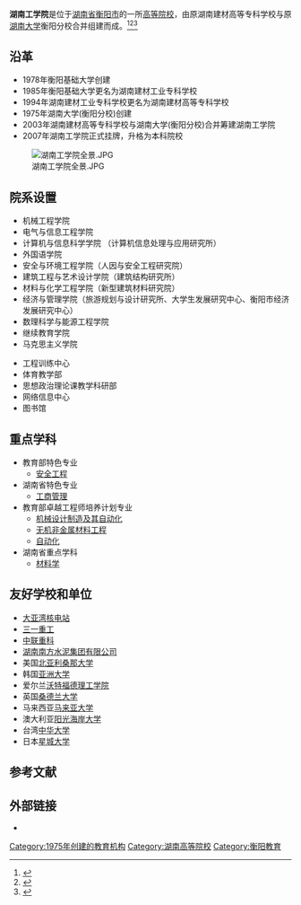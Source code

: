 {{Otheruses|other=1958年至1959年存在的同名学校|湖南大学}}
{{not|湖南工业大学|湖南理工学院}}
{{coord|26.89865|N|112.571726|E|format=dms|region:CN_type:edu|display=title}}
{{高校
|名称            = 湖南工学院
|外文名          =  {{lang|en|Hunan Institute of Technology}}
|图像            = 
|图像说明        = 
|校训            = 勤学、务实、圆融、卓越
|建校            = 1975年
|闭校            = 
|校庆日          = 
|类型            = [[公立大学|公立大学]] 
|隶属            = 湖南省
|书记            = [[宋克慧|宋克慧]]
|院长            = [[曹执令|曹执令]]
|教师            = 1,191（2019年12月）<ref name="19tiger">{{cite news |author1= |url=http://www.hnit.edu.cn/hggk/xxjj.htm |title=学校简介 |work=湖南工学院 |date=2019年12月1日 |accessdate=2020年2月20日 |language=zh-hans |archive-date=2020年2月20日 |archive-url=https://web.archive.org/web/20200220091216/http://www.hnit.edu.cn/hggk/xxjj.htm |dead-url=no }}</ref>
|职工            = 
|学生            = 18,716（2019年12月）<ref name="19tiger"/>
|地址            = {{CHN}}[[湖南省|湖南省]][[衡阳市|衡阳市]][[珠晖区|珠晖区]]衡花路18号
|校园环境        = 市区 
|面积            = 1358亩
|建筑面积        = 56.89万平方米
|老校名          = 
|体育项目        = 
|代表色          = <!--示例：[[紫色|紫色]]和[[金色|金色]] {{Color box|#232176}}{{Color box|#E2AF2D}} -->
|昵称            = 湖工
|吉祥物          = 
|邮编            = 421002 
|网站            = {{URL|http://www.hnit.edu.cn/}}
|电话            = <!--  {{Tel|86|区号|号码 }}  -->
|标志            = <!--  [[Image:|225px]] -->
|脚注            = 
}}

'''湖南工学院'''是位于[[湖南省|湖南省]][[衡阳市|衡阳市]]的一所[[高等院校|高等院校]]，由原湖南建材高等专科学校与原[[湖南大学|湖南大学]]衡阳分校合并组建而成。<ref>{{cite web|url=http://www.hydst.com/szxw/2013/12/22/22285523434.html |title=简讯：湖南工学院成立校友会 |accessdate= |publisher= |work= |language=zh |deadurl=yes |archiveurl=https://web.archive.org/web/20140422233246/http://www.hydst.com/szxw/2013/12/22/22285523434.html |archivedate=2014-04-22 }}</ref><ref>{{cite web|url=http://www.hydst.com/szxw/2013/12/21/22550523417.html |title=湖南工学院合并组建十周年硕果累累 |accessdate= |publisher= |work= |language=zh |deadurl=yes |archiveurl=https://web.archive.org/web/20140422233336/http://www.hydst.com/szxw/2013/12/21/22550523417.html |archivedate=2014-04-22 }}</ref><ref>{{cite web|url=http://www.hydst.com/szxw/2013/12/11/21350723178.html |title=湖南工学院校园招聘会 |accessdate= |publisher= |work= |language=zh |deadurl=yes |archiveurl=https://web.archive.org/web/20140422233248/http://www.hydst.com/szxw/2013/12/11/21350723178.html |archivedate=2014-04-22 }}</ref>
==沿革==
*1978年衡阳基础大学创建
*1985年衡阳基础大学更名为湖南建材工业专科学校
*1994年湖南建材工业专科学校更名为湖南建材高等专科学校
*1975年湖南大学(衡阳分校)创建
*2003年湖南建材高等专科学校与湖南大学(衡阳分校)合并筹建湖南工学院
*2007年湖南工学院正式挂牌，升格为本科院校

[[File:湖南工学院全景.JPG|right]]


==院系设置==
*机械工程学院 
*电气与信息工程学院
*计算机与信息科学学院 （计算机信息处理与应用研究所）
*外国语学院
*安全与环境工程学院（人因与安全工程研究院）
*建筑工程与艺术设计学院（建筑结构研究所）
*材料与化学工程学院（新型建筑材料研究院）
*经济与管理学院（旅游规划与设计研究所、大学生发展研究中心、衡阳市经济发展研究中心）
*数理科学与能源工程学院 
*继续教育学院
*马克思主义学院


* 工程训练中心
* 体育教学部
* 思想政治理论课教学科研部
* 网络信息中心
* 图书馆

==重点学科==
* 教育部特色专业
**[[安全工程|安全工程]]
* 湖南省特色专业
**[[工商管理|工商管理]]
* 教育部卓越工程师培养计划专业
**[[机械设计制造及其自动化|机械设计制造及其自动化]]
**[[无机非金属材料工程|无机非金属材料工程]]
**[[自动化|自动化]]
* 湖南省重点学科
** [[材料学|材料学]]

==友好学校和单位==
*[[大亚湾核电站|大亚湾核电站]]
*[[三一重工|三一重工]]
*[[中联重科|中联重科]]
*[[湖南南方水泥集团有限公司|湖南南方水泥集团有限公司]]
*美国[[北亚利桑那大学|北亚利桑那大学]]
*韩国[[亚洲大学|亚洲大学]]
*爱尔兰[[沃特福德理工学院|沃特福德理工学院]]
*英国[[桑德兰大学|桑德兰大学]]
*马来西亚[[马来亚大学|马来亚大学]]
*澳大利亚[[阳光海岸大学|阳光海岸大学]]
*台湾[[中华大学|中华大学]]
*日本[[星城大学|星城大学]] 

==参考文献==
{{reflist}}

== 外部链接 ==
*{{Official website|1=http://www.hnit.edu.cn/}}
{{湖南高等院校}}
{{authority control}}
{{DEFAULTSORT:H湖南}}
[[Category:1975年创建的教育机构|Category:1975年创建的教育机构]]
[[Category:湖南高等院校|Category:湖南高等院校]]
[[Category:衡阳教育|Category:衡阳教育]]
